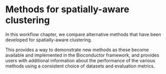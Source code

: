 # Methods for spatially-aware clustering

In this workflow chapter, we compare alternative methods that have been developed for spatially-aware clustering.

This provides a way to demonstrate new methods as these become available and implemented in the Bioconductor framework, and provides users with additional information about the performance of the various methods using a consistent choice of datasets and evaluation metrics.

